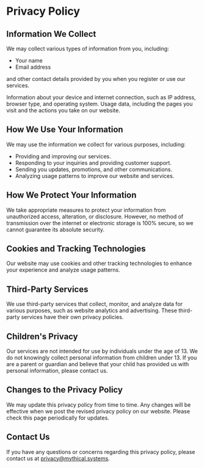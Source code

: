 # Privacy Policy

## Information We Collect
We may collect various types of information from you, including:

- Your name 
- Email address

and other contact details provided by you when you register or use our services.

Information about your device and internet connection, such as IP address, browser type, and operating system.
Usage data, including the pages you visit and the actions you take on our website.

## How We Use Your Information
 We may use the information we collect for various purposes, including:

- Providing and improving our services.
- Responding to your inquiries and providing customer support.
- Sending you updates, promotions, and other communications.
- Analyzing usage patterns to improve our website and services.

## How We Protect Your Information
We take appropriate measures to protect your information from unauthorized access, alteration, or disclosure. However, no method of transmission over the internet or electronic storage is 100% secure, so we cannot guarantee its absolute security.

## Cookies and Tracking Technologies
Our website may use cookies and other tracking technologies to enhance your experience and analyze usage patterns.

## Third-Party Services
We use third-party services that collect, monitor, and analyze data for various purposes, such as website analytics and advertising. These third-party services have their own privacy policies.

## Children's Privacy
Our services are not intended for use by individuals under the age of 13. We do not knowingly collect personal information from children under 13. If you are a parent or guardian and believe that your child has provided us with personal information, please contact us.

## Changes to the Privacy Policy
We may update this privacy policy from time to time. Any changes will be effective when we post the revised privacy policy on our website. Please check this page periodically for updates.

## Contact Us
If you have any questions or concerns regarding this privacy policy, please contact us at privacy@mythical.systems.